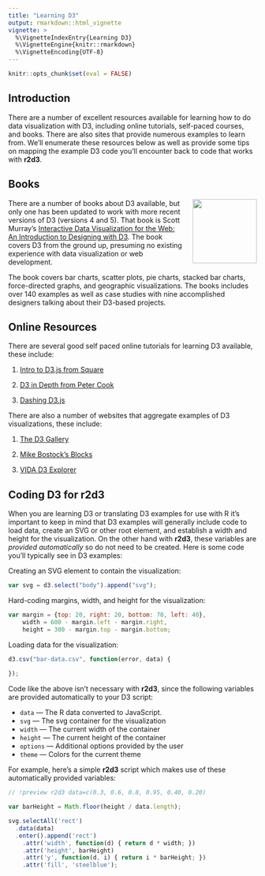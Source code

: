 ```yaml
---
title: "Learning D3"
output: rmarkdown::html_vignette
vignette: >
  %\VignetteIndexEntry{Learning D3}
  %\VignetteEngine{knitr::rmarkdown}
  %\VignetteEncoding{UTF-8}
---
```


```r
knitr::opts_chunk$set(eval = FALSE)
```

## Introduction

There are a number of excellent resources available for learning how to do data visualization with D3, including online tutorials, self-paced courses, and books. There are also sites that provide numerous examples to learn from. We'll enumerate these resources below as well as provide some tips on mapping the example D3 code you'll encounter back to code that works with **r2d3**. 


## Books

<img src="images/d3_book.jpg" width=130 align="right" style="margin-left: 20px"/>

There are a number of books about D3 available, but only one has been updated to work with more recent versions of D3 (versions 4 and 5). That book is Scott Murray's [Interactive Data Visualization for the Web: An Introduction to Designing with D3](https://www.amazon.com/Interactive-Data-Visualization-Web-Introduction/dp/1491921285/). The book covers D3 from the ground up, presuming no existing experience with data visualization or web development.

The book covers bar charts, scatter plots, pie charts, stacked bar charts, force-directed graphs, and geographic visualizations. The books includes over 140 examples as well as case studies with nine accomplished designers talking about their D3-based projects.

## Online Resources

There are several good self paced online tutorials for learning D3 available, these include:

1) [Intro to D3.js from Square](http://square.github.io/intro-to-d3/)

2) [D3 in Depth from Peter Cook](http://d3indepth.com/)

3) [Dashing D3.js](https://www.dashingd3js.com/)

There are also a number of websites that aggregate examples of D3 visualizations, these include:

1) [The D3 Gallery](https://github.com/d3/d3/wiki/Gallery)

2) [Mike Bostock's Blocks](https://bl.ocks.org/mbostock)

3) [VIDA D3 Explorer](https://vida.io/explore)

## Coding D3 for r2d3

When you are learning D3 or translating D3 examples for use with R it's important to keep in mind that D3 examples will generally include code to load data, create an SVG or other root element, and establish a width and height for the visualization. On the other hand with **r2d3**, these variables are *provided automatically* so do not need to be created. Here is some code you'll typically see in D3 examples:

Creating an SVG element to contain the visualization:

```js
var svg = d3.select("body").append("svg");
```

Hard-coding margins, width, and height for the visualization:

```js
var margin = {top: 20, right: 20, bottom: 70, left: 40},
    width = 600 - margin.left - margin.right,
    height = 300 - margin.top - margin.bottom;
```

Loading data for the visualization:

```js
d3.csv("bar-data.csv", function(error, data) {
  
});
```

Code like the above isn't necessary with **r2d3**, since the following variables are provided automatically to your D3 script:

- `data` --- The R data converted to JavaScript.
- `svg` --- The svg container for the visualization
- `width` --- The current width of the container
- `height` --- The current height of the container
- `options` --- Additional options provided by the user
- `theme` --- Colors for the current theme

For example, here's a simple **r2d3** script which makes use of these automatically provided variables:

```js
// !preview r2d3 data=c(0.3, 0.6, 0.8, 0.95, 0.40, 0.20)

var barHeight = Math.floor(height / data.length);

svg.selectAll('rect')
  .data(data)
  .enter().append('rect')
    .attr('width', function(d) { return d * width; })
    .attr('height', barHeight)
    .attr('y', function(d, i) { return i * barHeight; })
    .attr('fill', 'steelblue');
```


